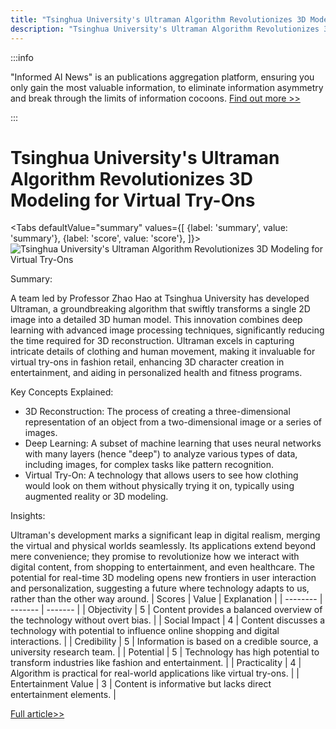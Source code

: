 ```yaml
---
title: "Tsinghua University's Ultraman Algorithm Revolutionizes 3D Modeling for Virtual Try-Ons"
description: "Tsinghua University's Ultraman Algorithm Revolutionizes 3D Modeling for Virtual Try-Ons"
---
```



:::info

"Informed AI News" is an publications aggregation platform, ensuring you only gain the most valuable information, to eliminate information asymmetry and break through the limits of information cocoons.  [Find out more >>](/)

:::

# Tsinghua University's Ultraman Algorithm Revolutionizes 3D Modeling for Virtual Try-Ons


<Tabs
	defaultValue="summary"
	values={[
	{label: 'summary', value: 'summary'},
	{label: 'score', value: 'score'},
]}>
<TabItem value="summary">
<img
  src="https://image.informedainews.com/2024/06/10/Ar-CBF-1717983382-0.jpg"
  alt="Tsinghua University's Ultraman Algorithm Revolutionizes 3D Modeling for Virtual Try-Ons"
/>



Summary:

A team led by Professor Zhao Hao at Tsinghua University has developed Ultraman, a groundbreaking algorithm that swiftly transforms a single 2D image into a detailed 3D human model. This innovation combines deep learning with advanced image processing techniques, significantly reducing the time required for 3D reconstruction. Ultraman excels in capturing intricate details of clothing and human movement, making it invaluable for virtual try-ons in fashion retail, enhancing 3D character creation in entertainment, and aiding in personalized health and fitness programs.

Key Concepts Explained:

- 3D Reconstruction: The process of creating a three-dimensional representation of an object from a two-dimensional image or a series of images.
- Deep Learning: A subset of machine learning that uses neural networks with many layers (hence "deep") to analyze various types of data, including images, for complex tasks like pattern recognition.
- Virtual Try-On: A technology that allows users to see how clothing would look on them without physically trying it on, typically using augmented reality or 3D modeling.

Insights:

Ultraman's development marks a significant leap in digital realism, merging the virtual and physical worlds seamlessly. Its applications extend beyond mere convenience; they promise to revolutionize how we interact with digital content, from shopping to entertainment, and even healthcare. The potential for real-time 3D modeling opens new frontiers in user interaction and personalization, suggesting a future where technology adapts to us, rather than the other way around.
</TabItem>
<TabItem value="score">
	| Scores     | Value   | Explanation |
	| -------- | ------- | ------- |
	| Objectivity  | 5    | Content provides a balanced overview of the technology without overt bias.    |
	| Social Impact | 4     | Content discusses a technology with potential to influence online shopping and digital interactions.    |
	| Credibility    | 5    | Information is based on a credible source, a university research team.    |
	| Potential    | 5    | Technology has high potential to transform industries like fashion and entertainment.    |
	| Practicality    | 4    | Algorithm is practical for real-world applications like virtual try-ons.    |
	| Entertainment Value    | 3    | Content is informative but lacks direct entertainment elements.    |
</TabItem>
</Tabs>

[Full article>>](https://www.mittrchina.com/news/detail/13413)

